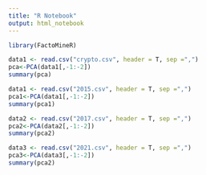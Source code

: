 ```yaml
---
title: "R Notebook"
output: html_notebook
---
```



```r
library(FactoMineR)
```


```r
data1 <- read.csv("crypto.csv", header = T, sep =",")
pca<-PCA(data1[,-1:-2])
summary(pca)

```

```r
data1 <- read.csv("2015.csv", header = T, sep =",")
pca1<-PCA(data1[,-1:-2])
summary(pca1)

```

```r
data2 <- read.csv("2017.csv", header = T, sep =",")
pca2<-PCA(data2[,-1:-2])
summary(pca2)

```
```r
data3 <- read.csv("2021.csv", header = T, sep =",")
pca3<-PCA(data3[,-1:-2])
summary(pca2)

```

